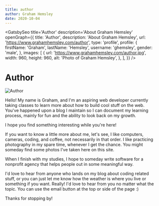 ```yaml
---
title: author
author: Graham Hemsley
date: 2020-10-04
---
```


<GatsbySeo
  title='Author'
  description='About Graham Hemsley'
  openGraph={{
    title: 'Author',
    description: 'About Graham Hemsley',
    url: 'https://www.grahamhemsley.com/author',
    type: 'profile',
    profile: {
      firstName: 'Graham',
      lastName: 'Hemsley',
      username: 'ghemsley',
      gender: 'male',
    },
    images: [
      {
        url: 'https://www.grahamhemsley.com/author.jpg',
        width: 960,
        height: 960,
        alt: 'Photo of Graham Hemsley',
      },
    ],
  }}
/>

<h1 className="page-header">Author</h1>
<div className='blog-post'>
<div className='blog-post-content' data="author">


![Author](../assets/images/pages/author/author.jpg)

Hello! My name is Graham, and I'm an aspiring web developer currently taking classes to learn more about how to build cool stuff on the web.
You've happened upon a blog I maintain so I can document my learning process, mainly for fun and the ability to look back on my growth. 

I hope you find something interesting while you're here!

If you want to know a little more about me, let's see, I like computers, cameras, coding, and coffee, not necessarily in that order.
I like practicing photography in my spare time, whenever I get the chance. You might someday find some photos I've taken here on this site.

When I finish with my studies, I hope to someday write software for a nonprofit agency that helps people out in some meaningful way.

I'd love to hear from anyone who lands on my blog about coding related stuff, or you can just let me know how the weather is where you live or something if you want. Really! I'd love to hear from you no matter what the topic. You can use the email button at the top or side of the page :)


Thanks for stopping by!

</div>
</div>

